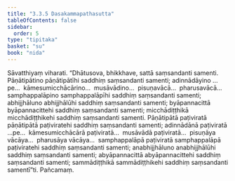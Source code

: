 ```yaml
---
title: "3.3.5 Dasakammapathasutta"
tableOfContents: false
sidebar:
  order: 5
type: "tipitaka"
basket: "su"
book: "nida"
---
```



<DynamicBreadcrumb />

<Division number="111" book="nida">

<Paragraph number="774" book="nida">
Sāvatthiyaṃ viharati. “Dhātusova, bhikkhave, sattā saṃsandanti samenti. Pāṇātipātino pāṇātipātīhi saddhiṃ saṃsandanti samenti; adinnādāyino …pe…  kāmesumicchācārino…  musāvādino…  pisuṇavācā…  pharusavācā…  samphappalāpino samphappalāpīhi saddhiṃ saṃsandanti samenti; abhijjhāluno abhijjhālūhi saddhiṃ saṃsandanti samenti; byāpannacittā byāpannacittehi saddhiṃ saṃsandanti samenti; micchādiṭṭhikā micchādiṭṭhikehi saddhiṃ saṃsandanti samenti.
</Paragraph>

<Paragraph number="775" book="nida">
Pāṇātipātā paṭiviratā pāṇātipātā paṭiviratehi saddhiṃ saṃsandanti samenti; adinnādānā paṭiviratā …pe…  kāmesumicchācārā paṭiviratā…  musāvādā paṭiviratā…  pisuṇāya vācāya…  pharusāya vācāya…  samphappalāpā paṭiviratā samphappalāpā paṭiviratehi saddhiṃ saṃsandanti samenti; anabhijjhāluno anabhijjhālūhi saddhiṃ saṃsandanti samenti; abyāpannacittā abyāpannacittehi saddhiṃ saṃsandanti samenti; sammādiṭṭhikā sammādiṭṭhikehi saddhiṃ saṃsandanti samentī”ti.

</Paragraph>
</Division>

<Paragraph number="776" type="center" book="nida">
Pañcamaṃ.
</Paragraph>